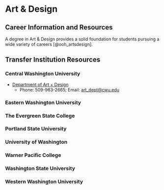 # Art & Design {.unnumbered}

## Career Information and Resources

A degree in Art & Design provides a solid foundation for students pursuing a wide variety of careers [@ooh_artsdesign].

## Transfer Institution Resources

### Central Washington University

-   [Department of Art + Design](http://www.cwu.edu/art/)
    -   Phone: 509-963-2665; Email: [art_dept\@cwu.edu](mailto:art_dept@cwu.edu)

### Eastern Washington University

### The Evergreen State College

### Portland State University

### University of Washington

### Warner Pacific College

### Washington State University

### Western Washington University
